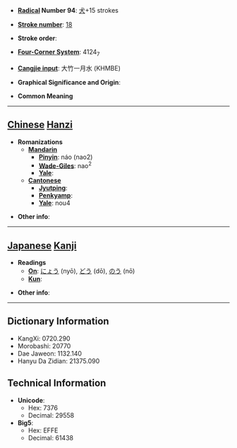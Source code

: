 * '''[[Wiktionary:Chinese radical index| Radical]] Number 94''': [[Wiktionary:Chinese radical index 犬|犬]]+15 strokes

* '''[[Wiktionary:Chinese total strokes index|Stroke number]]''': [[Wiktionary:Chinese total strokes index 18|18]]

* '''Stroke order''': 

* '''[[Wiktionary:Chinese four corner index|Four-Corner System]]''': 4124<sub>7</sub>

* '''[[Wiktionary:Chinese Cangjie index|Cangjie input]]''': 大竹一月水 (KHMBE)

* '''Graphical Significance and Origin''': 

* '''Common Meaning'''

----

== [[Chinese]] [[Hanzi]] ==

* '''Romanizations'''
** '''[[Mandarin]]'''
*** '''[[Pinyin]]''': náo (nao2)
*** '''[[Wade-Giles]]''': nao<sup>2</sup>
*** '''[[Yale]]''': 
** '''[[Cantonese]]'''
*** '''[[Jyutping]]''':
*** '''[[Penkyamp]]''': 
*** '''[[Yale]]''': nou4

* '''Other info''': 

----

== [[Japanese]] [[Kanji]] ==

* '''Readings'''
** '''[[On]]''': [[にょう]] (nyō), [[どう]] (dō), [[のう]] (nō)
** '''[[Kun]]''': 

* '''Other info''':  

----

== Dictionary Information ==

* KangXi: 0720.290
* Morobashi: 20770
* Dae Jaweon: 1132.140
* Hanyu Da Zidian: 21375.090

== Technical Information ==

* '''Unicode''':
** Hex: 7376
** Decimal: 29558
* '''Big5''':
** Hex: EFFE
** Decimal: 61438
